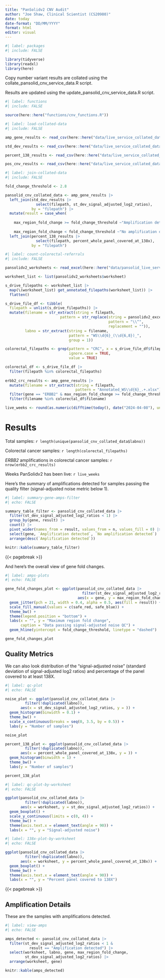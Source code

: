 ```yaml
---
title: "PanSolidv2 CNV Audit"
author: "Joe Shaw, Clinical Scientist (CS20980)"
date: today
date-format: "DD/MM/YYYY"
format: html
editor: visual
---
```


```r
#| label: packages
#| include: FALSE

library(tidyverse)
library(readxl)
library(here)

```

Copy number variant results are collated using the collate_pansolid_cnv_service_data.R script.

Results are updated using the update_pansolid_cnv_service_data.R script.

```r
#| label: functions
#| include: FALSE

source(here::here("functions/cnv_functions.R"))

```

```r
#| label: load-collated-data
#| include: FALSE

amp_gene_results <- read_csv(here::here("data/live_service_collated_data/live_service_amp_gene_results_collated.csv"))

std_dev_results <- read_csv(here::here("data/live_service_collated_data/live_service_std_dev_results_collated.csv"))

percent_138_results <- read_csv(here::here("data/live_service_collated_data/live_service_percent_138_results_collated.csv"))

pos_cnv_results <- read_csv(here::here("data/live_service_collated_data/live_service_pos_cnv_results_collated.csv"))

```

```r
#| label: join-collated-data
#| include: FALSE

fold_change_threshold <- 2.8

pansolid_cnv_collated_data <- amp_gene_results |> 
  left_join(std_dev_results |> 
              select(filepath, st_dev_signal_adjusted_log2_ratios),
            by = "filepath") |> 
  mutate(result = case_when(
    
    max_region_fold_change >= fold_change_threshold ~"Amplification detected",
    
    max_region_fold_change < fold_change_threshold ~"No amplification detected")) |> 
  left_join(percent_138_results |> 
              select(filepath, percent_whole_panel_covered_at_138x),
            by = "filepath")

```

```r
#| label: count-colorectal-referrals
#| include: FALSE

pansolidv2_worksheets <- read_excel(here::here("data/pansolid_live_service_worksheets.xlsx"))

worksheet_list <- list(pansolidv2_worksheets$worksheet)

s_drive_filepaths <- worksheet_list |> 
  map(\(worksheet_list) get_annotated_filepaths(worksheet_list)) |> 
  flatten()

s_drive_file_df <- tibble(
  filepath = unlist(s_drive_filepaths)) |> 
  mutate(filename = str_extract(string = filepath, 
                         pattern = str_replace(string = pansolidv2_excel_regex, 
                                               pattern = "\\^", 
                                               replacement = "")),
         labno = str_extract(string = filename, 
                             pattern = "WS\\d{6}_(\\d{6,8})_",
                             group = 1))

colorectal_filepaths <- grep(pattern = "CRC", x = s_drive_file_df$filepath, 
                             ignore.case = TRUE,
                             value = TRUE)

colorectal_df <- s_drive_file_df |> 
  filter(filepath %in% colorectal_filepaths)
  
erbb2_crc_results <- amp_gene_results |> 
  mutate(filename = str_extract(string = filepath, 
                                pattern = "Annotated_WS\\d{6}_.+.xlsx")) |> 
  filter(gene == "ERBB2" & max_region_fold_change >= fold_change_threshold) |> 
  filter(filename %in% colorectal_df$filename)

live_weeks <- round(as.numeric(difftime(today(), date("2024-04-08"), units = "weeks")), 1)

```

# Results

Total samples: `r length(unique(pansolid_cnv_collated_data$labno))`

Colorectal cancer samples: `r length(colorectal_filepaths)`

*ERBB2* amplifications in colorectal cancer samples: `r nrow(erbb2_crc_results)`

Weeks PanSolidv2 has been live: `r live_weeks`

Here's the summary of amplifications detected for samples passing the quality filter (signal-adjusted noise metric below 1).

```r
#| label: summary-gene-amps-filter
#| echo: FALSE

summary_table_filter <- pansolid_cnv_collated_data |> 
  filter(st_dev_signal_adjusted_log2_ratios < 1) |> 
  group_by(gene, result) |> 
  count() |> 
  pivot_wider(names_from = result, values_from = n, values_fill = 0) |> 
  select(gene, `Amplification detected`, `No amplification detected`) |> 
  arrange(desc(`Amplification detected`))

knitr::kable(summary_table_filter)

```

{{< pagebreak >}}

And here's the overall view of gene fold changes.

```r
#| label: amps-plots
#| echo: FALSE

gene_fold_changes_plot <- ggplot(pansolid_cnv_collated_data |> 
                                   filter(st_dev_signal_adjusted_log2_ratios < 1), 
                                 aes(x = gene, y = max_region_fold_change)) +
  geom_jitter(pch = 21, width = 0.4, alpha = 0.5, aes(fill = result)) +
  scale_fill_manual(values = c(safe_red, safe_blue)) +
  theme_bw() +
  theme(legend.position = "bottom") +
  labs(x = "", y = "Maximum region fold change",
       caption = "Data passing signal-adjusted noise QC") +
  geom_hline(yintercept = fold_change_threshold, linetype = "dashed") 

gene_fold_changes_plot

```

## Quality Metrics

We can also look distribution of the "signal-adjusted noise" (standard deviation of signal-adjusted log2 ratios) and percentage of the panel covered to at least 138X.

```r
#| label: qc-plot
#| echo: FALSE

noise_plot <- ggplot(pansolid_cnv_collated_data |> 
         filter(!duplicated(labno)), 
       aes(x = st_dev_signal_adjusted_log2_ratios, y = )) +
  geom_histogram(binwidth = 0.1) +
  theme_bw() +
  scale_x_continuous(breaks = seq(0, 3.5, by = 0.5)) +
  labs(y = "Number of samples")

noise_plot

percent_138_plot <- ggplot(pansolid_cnv_collated_data |> 
         filter(!duplicated(labno)), 
       aes(x = percent_whole_panel_covered_at_138x, y = )) +
  geom_histogram(binwidth = 1) +
  theme_bw() +
  labs(y = "Number of samples")

percent_138_plot

```

```r
#| label: qc-plot-by-worksheet
#| echo: FALSE

ggplot(pansolid_cnv_collated_data |> 
         filter(!duplicated(labno)), 
       aes(x = worksheet, y = st_dev_signal_adjusted_log2_ratios)) +
  geom_boxplot() +
  scale_y_continuous(limits = c(0, 4)) +
  theme_bw() +
  theme(axis.text.x = element_text(angle = 90)) +
  labs(x = "", y = "Signal-adjusted noise")

```

```r
#| label: 138x-plot-by-worksheet
#| echo: FALSE

ggplot(pansolid_cnv_collated_data |> 
         filter(!duplicated(labno)), 
       aes(x = worksheet, y = percent_whole_panel_covered_at_138x)) +
  geom_boxplot() +
  theme_bw() +
  theme(axis.text.x = element_text(angle = 90)) +
  labs(x = "", y = "Percent panel covered to 138X")

```

{{< pagebreak >}}

## Amplification Details

These are the samples with amplifications detected.

```r
#| label: view-amps
#| echo: FALSE

amps_detected <- pansolid_cnv_collated_data |> 
  filter(st_dev_signal_adjusted_log2_ratios < 1 &
           result == "Amplification detected") |> 
  select(worksheet, labno, gene, max_region_fold_change, 
         st_dev_signal_adjusted_log2_ratios) |> 
  arrange(worksheet, gene)

knitr::kable(amps_detected)

```
